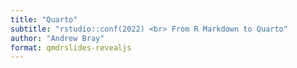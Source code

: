 ```yaml
---
title: "Quarto"
subtitle: "rstudio::conf(2022) <br> From R Markdown to Quarto"
author: "Andrew Bray"
format: qmdrslides-revealjs
---
```

